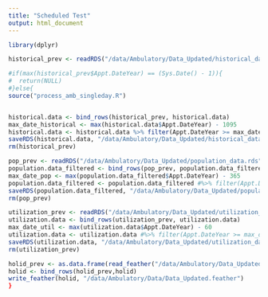 ---
title: "Scheduled Test"
output: html_document
---


```{r cars}
library(dplyr)

historical_prev <- readRDS("/data/Ambulatory/Data_Updated/historical_data.rds")

#if(max(historical_prev$Appt.DateYear) == (Sys.Date() - 1)){
#  return(NULL)
#}else{
source("process_amb_singleday.R")


historical.data <- bind_rows(historical_prev, historical.data)
max_date_historical <- max(historical.data$Appt.DateYear) - 1095
historical.data <- historical.data %>% filter(Appt.DateYear >= max_date_historical)
saveRDS(historical.data, "/data/Ambulatory/Data_Updated/historical_data.rds")
rm(historical_prev)

pop_prev <- readRDS("/data/Ambulatory/Data_Updated/population_data.rds")
population.data_filtered <- bind_rows(pop_prev, population.data_filtered)
max_date_pop <- max(population.data_filtered$Appt.DateYear) - 365
population.data_filtered <- population.data_filtered #%>% filter(Appt.DateYear >= max_date_pop)
saveRDS(population.data_filtered, "/data/Ambulatory/Data_Updated/population_data.rds")
rm(pop_prev)

utilization_prev <- readRDS("/data/Ambulatory/Data_Updated/utilization_data.rds")
utilization.data <- bind_rows(utilization_prev, utilization.data)
max_date_util <- max(utilization.data$Appt.DateYear) - 60
utilization.data <- utilization.data #%>% filter(Appt.DateYear >= max_date_util)
saveRDS(utilization.data, "/data/Ambulatory/Data_Updated/utilization_data.rds")
rm(utilization_prev)

holid_prev <- as.data.frame(read_feather("/data/Ambulatory/Data_Updated/holid.feather"))
holid <- bind_rows(holid_prev,holid)
write_feather(holid, "/data/Ambulatory/Data/Data_Updated.feather")
}


```

